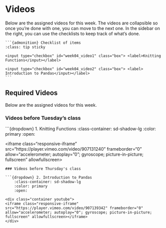 # Videos

Below are the assigned videos for this week. 
The videos are collapsible so once you're done with one, you can move to the next one.
In the sidebar on the right, you can use the checklists to keep track of what's done.

````margin
```{admonition} Checklist of items
:class: tip sticky

<input type="checkbox" id="week04_video1" class="box"> <label>Knitting Functions</input></label>

<input type="checkbox" id="week04_video2" class="box"> <label> Introduction to Pandas</input></label>
```
````

## Required Videos

Below are the assigned videos for this week.

### Videos before Tuesday's class

```{dropdown} 1. Knitting Functions
    :class-container: sd-shadow-lg
    :color: primary
    :open:

<div class="container youtube">
<iframe class="responsive-iframe" src="https://player.vimeo.com/video/907131240" frameborder="0" allow="accelerometer; autoplay="0"; gyroscope; picture-in-picture; fullscreen" allowfullscreen></iframe>
</div>
```
### Videos before Thursday's class

```{dropdown} 2. Introduction to Pandas
    :class-container: sd-shadow-lg
    :color: primary
    :open:

<div class="container youtube">
<iframe class="responsive-iframe" src="https://player.vimeo.com/video/907139342" frameborder="0" allow="accelerometer; autoplay="0"; gyroscope; picture-in-picture; fullscreen" allowfullscreen></iframe>
</div>
```
